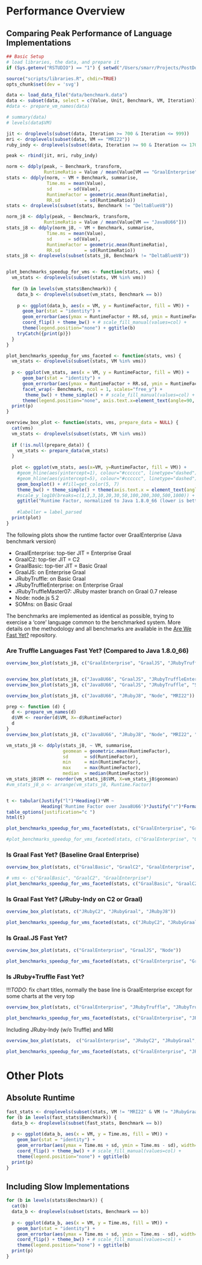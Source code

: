 # Performance Overview

## Comparing Peak Performance of Language Implementations

```r
## Basic Setup
# load libraries, the data, and prepare it
if (Sys.getenv("RSTUDIO") == "1") { setwd("/Users/smarr/Projects/PostDoc/FASTXX/are-we-fast-yet/report") }

source("scripts/libraries.R", chdir=TRUE)
opts_chunk$set(dev = 'svg')

data <- load_data_file("data/benchmark.data")
data <- subset(data, select = c(Value, Unit, Benchmark, VM, Iteration))
#data <- prepare_vm_names(data)

# summary(data)
# levels(data$VM)

jit <- droplevels(subset(data, Iteration >= 700 & Iteration <= 999))
mri <- droplevels(subset(data, VM == "MRI22"))
ruby_indy <- droplevels(subset(data, Iteration >= 90 & Iteration <= 170 & VM %in% c("JRubyC2", "JRubyGraal", "JRubyJ8")))

peak <- rbind(jit, mri, ruby_indy)

norm <- ddply(peak, ~ Benchmark, transform,
              RuntimeRatio = Value / mean(Value[VM == "GraalEnterprise"]))
stats <- ddply(norm, ~ VM + Benchmark, summarise,
               Time.ms = mean(Value),
               sd      = sd(Value),
               RuntimeFactor = geometric.mean(RuntimeRatio),
               RR.sd         = sd(RuntimeRatio))
stats <- droplevels(subset(stats, Benchmark != "DeltaBlueV8"))

norm_j8 <- ddply(peak, ~ Benchmark, transform,
              RuntimeRatio = Value / mean(Value[VM == "Java8U66"]))
stats_j8 <- ddply(norm_j8, ~ VM + Benchmark, summarise,
               Time.ms = mean(Value),
               sd      = sd(Value),
               RuntimeFactor = geometric.mean(RuntimeRatio),
               RR.sd         = sd(RuntimeRatio))
stats_j8 <- droplevels(subset(stats_j8, Benchmark != "DeltaBlueV8"))


plot_benchmarks_speedup_for_vms <- function(stats, vms) {
  vm_stats <- droplevels(subset(stats, VM %in% vms))
  
  for (b in levels(vm_stats$Benchmark)) {
    data_b <- droplevels(subset(vm_stats, Benchmark == b))
    
    p <- ggplot(data_b, aes(x = VM, y = RuntimeFactor, fill = VM)) +
      geom_bar(stat = "identity") +
      geom_errorbar(aes(ymax = RuntimeFactor + RR.sd, ymin = RuntimeFactor - RR.sd), width=0.25) +
      coord_flip() + theme_bw() + # scale_fill_manual(values=col) +
      theme(legend.position="none") + ggtitle(b)
    tryCatch({print(p)})
  }
}

plot_benchmarks_speedup_for_vms_faceted <- function(stats, vms) {
  vm_stats <- droplevels(subset(stats, VM %in% vms))
    
  p <- ggplot(vm_stats, aes(x = VM, y = RuntimeFactor, fill = VM)) +
      geom_bar(stat = "identity") +
      geom_errorbar(aes(ymax = RuntimeFactor + RR.sd, ymin = RuntimeFactor - RR.sd), width=0.25) +
      facet_wrap(~ Benchmark, ncol = 1, scales="free_y") +
       theme_bw() + theme_simple() + # scale_fill_manual(values=col) + coord_flip() +
      theme(legend.position="none", axis.text.x=element_text(angle=90, hjust = 1, vjust = 0.5))
  print(p)
}

overview_box_plot <- function(stats, vms, prepare_data = NULL) {
  cat(vms)
  vm_stats <- droplevels(subset(stats, VM %in% vms))
  
  if (!is.null(prepare_data)) {
    vm_stats <- prepare_data(vm_stats)
  }
  
  plot <- ggplot(vm_stats, aes(x=VM, y=RuntimeFactor, fill = VM)) +
    #geom_hline(aes(yintercept=1), colour="#cccccc", linetype="dashed") +
    #geom_hline(aes(yintercept=5), colour="#cccccc", linetype="dashed") +
    geom_boxplot() + #fill=get_color(5, 7)
    theme_bw() + theme_simple() + theme(axis.text.x = element_text(angle= 90, vjust=0.5, hjust=1), legend.position="none") +
    #scale_y_log10(breaks=c(1,2,3,10,20,30,50,100,200,300,500,1000)) + #limit=c(0,30), breaks=seq(0,100,5), expand = c(0,0)
    ggtitle("Runtime Factor, normalized to Java 1.8.0_66 (lower is better)") + coord_flip() + xlab("")
  
    #labeller = label_parsed
  print(plot)
}
```

The following plots show the runtime factor over GraalEnterprise (Java benchmark version)

 - GraalEnterprise: top-tier JIT = Enterprise Graal
 - GraalC2: top-tier JIT = C2
 - GraalBasic: top-tier JIT = Basic Graal
 - GraalJS: on Enterprise Graal
 - JRubyTruffle: on Basic Graal
 - JRubyTruffleEnterprise: on Enterprise Graal
 - JRubyTruffleMaster07: JRuby master branch on Graal 0.7 release
 - Node: node.js 5.2
 - SOMns: on Basic Graal

The benchmarks are implemented as identical as possible, trying to exercise a
'core' language common to the benchmarked system.
More details on the methodology and all benchmarks are available in the
[Are We Fast Yet?](https://github.com/smarr/are-we-fast-yet#are-we-fast-yet) repository.

### Are Truffle Languages Fast Yet? (Compared to Java 1.8.0_66)
<a id="all"></a>

```r
overview_box_plot(stats_j8, c("GraalEnterprise", "GraalJS", "JRubyTruffle", "JRubyTruffleEnterprise", "JRubyTruffleMaster07", "SOMns", "SOMns-Enterprise"))


overview_box_plot(stats_j8, c("Java8U66", "GraalJS", "JRubyTruffleEnterprise", "SOMns"))
overview_box_plot(stats_j8, c("Java8U66", "GraalJS", "JRubyTruffle", "SOMns"))

overview_box_plot(stats_j8, c("Java8U66", "JRubyJ8", "Node", "MRI22"))
```

<a id="candidate-plot"></a>
```r

prep <- function (d) {
  d <- prepare_vm_names(d)
  d$VM <- reorder(d$VM, X=-d$RuntimeFactor)
  d
}
overview_box_plot(stats_j8, c("Java8U66", "JRubyJ8", "Node", "MRI22", "SOMns", "JRubyTruffleEnterprise"), prep)
```

```r
vm_stats_j8 <- ddply(stats_j8, ~ VM, summarise,
                     geomean = geometric.mean(RuntimeFactor),
                     sd      = sd(RuntimeFactor),
                     min     = min(RuntimeFactor),
                     max     = max(RuntimeFactor),
                     median  = median(RuntimeFactor))
vm_stats_j8$VM <- reorder(vm_stats_j8$VM, X=vm_stats_j8$geomean)
#vm_stats_j8_o <- arrange(vm_stats_j8, Runtime.Factor)


t <- tabular(Justify("l")*Heading()*VM ~ 
             Heading('Runtime Factor over Java8U66')*Justify("r")*Format(sprintf("%.2f"))*((geomean + sd + min + max + median)*Heading()*identity), data=vm_stats_j8)
table_options(justification="c ")
html(t)
```

```r
plot_benchmarks_speedup_for_vms_faceted(stats, c("GraalEnterprise", "GraalJS", "JRubyTruffleEnterprise", "SOMns"))

#plot_benchmarks_speedup_for_vms_faceted(stats, c("GraalEnterprise", "GraalJS", "JRubyTruffle", "JRubyTruffleEnterprise", "JRubyTruffleMaster07", "SOMns", "SOMns-Enterprise"))
```

### Is Graal Fast Yet? (Baseline Graal Enterprise)
<a id="graal"></a>

```r
overview_box_plot(stats, c("GraalBasic", "GraalC2", "GraalEnterprise", "Java8U66"))
```

```r
# vms <- c("GraalBasic", "GraalC2", "GraalEnterprise")
plot_benchmarks_speedup_for_vms_faceted(stats, c("GraalBasic", "GraalC2", "GraalEnterprise", "Java8U66"))
```

### Is Graal Fast Yet? (JRuby-Indy on C2 or Graal)

```r
overview_box_plot(stats, c("JRubyC2", "JRubyGraal", "JRubyJ8"))
```


```r
plot_benchmarks_speedup_for_vms_faceted(stats, c("JRubyC2", "JRubyGraal", "JRubyJ8"))
```

### Is Graal.JS Fast Yet?
<a id="js"></a>

```r
overview_box_plot(stats, c("GraalEnterprise", "GraalJS", "Node"))
```

```r
plot_benchmarks_speedup_for_vms_faceted(stats, c("GraalEnterprise", "GraalJS", "Node"))
```

### Is JRuby+Truffle Fast Yet?
!!!*TODO*: fix chart titles, normally the base line is GraalEnterprise except for some charts at the very top
<a id="ruby"></a>

```r
overview_box_plot(stats, c("GraalEnterprise", "JRubyTruffle", "JRubyTruffleEnterprise", "JRubyTruffleMaster07"))
```

```r
plot_benchmarks_speedup_for_vms_faceted(stats, c("GraalEnterprise", "JRubyTruffle", "JRubyTruffleEnterprise", "JRubyTruffleMaster07"))
```

Including JRuby-Indy (w/o Truffle) and MRI
```r
overview_box_plot(stats,  c("GraalEnterprise", "JRubyC2", "JRubyGraal", "JRubyJ8", "JRubyTruffle", "JRubyTruffleEnterprise", "JRubyTruffleMaster07", "MRI22"))
```

```r
plot_benchmarks_speedup_for_vms_faceted(stats, c("GraalEnterprise", "JRubyC2", "JRubyGraal", "JRubyJ8", "JRubyTruffle", "JRubyTruffleEnterprise", "JRubyTruffleMaster07", "MRI22"))
```


# Other Plots

## Absolute Runtime

```r
fast_stats <- droplevels(subset(stats, VM != "MRI22" & VM != "JRubyGraal" & VM != "JRubyC2" & VM != "JRubyJ8"))
for (b in levels(fast_stats$Benchmark)) {
  data_b <- droplevels(subset(fast_stats, Benchmark == b))
  
  p <- ggplot(data_b, aes(x = VM, y = Time.ms, fill = VM)) +
    geom_bar(stat = "identity") +
    geom_errorbar(aes(ymax = Time.ms + sd, ymin = Time.ms - sd), width=0.25) +
    coord_flip() + theme_bw() + # scale_fill_manual(values=col) +
    theme(legend.position="none") + ggtitle(b)
  print(p)
}
```

## Including Slow Implementations

```r
for (b in levels(stats$Benchmark)) {
  cat(b)
  data_b <- droplevels(subset(stats, Benchmark == b))
  
  p <- ggplot(data_b, aes(x = VM, y = Time.ms, fill = VM)) +
    geom_bar(stat = "identity") +
    geom_errorbar(aes(ymax = Time.ms + sd, ymin = Time.ms - sd), width=0.25) +
    coord_flip() + theme_bw() + # scale_fill_manual(values=col) +
    theme(legend.position="none") + ggtitle(b)
  print(p)
}
```
